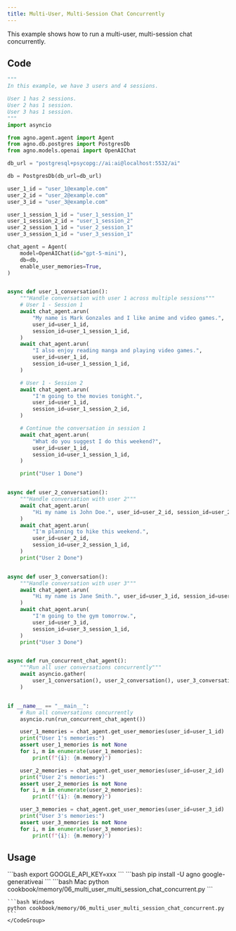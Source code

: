```yaml
---
title: Multi-User, Multi-Session Chat Concurrently
---
```


This example shows how to run a multi-user, multi-session chat concurrently.

## Code

```python cookbook/memory/06_multi_user_multi_session_chat_concurrent.py
"""
In this example, we have 3 users and 4 sessions.

User 1 has 2 sessions.
User 2 has 1 session.
User 3 has 1 session.
"""
import asyncio

from agno.agent.agent import Agent
from agno.db.postgres import PostgresDb
from agno.models.openai import OpenAIChat

db_url = "postgresql+psycopg://ai:ai@localhost:5532/ai"

db = PostgresDb(db_url=db_url)

user_1_id = "user_1@example.com"
user_2_id = "user_2@example.com"
user_3_id = "user_3@example.com"

user_1_session_1_id = "user_1_session_1"
user_1_session_2_id = "user_1_session_2"
user_2_session_1_id = "user_2_session_1"
user_3_session_1_id = "user_3_session_1"

chat_agent = Agent(
    model=OpenAIChat(id="gpt-5-mini"),
    db=db,
    enable_user_memories=True,
)


async def user_1_conversation():
    """Handle conversation with user 1 across multiple sessions"""
    # User 1 - Session 1
    await chat_agent.arun(
        "My name is Mark Gonzales and I like anime and video games.",
        user_id=user_1_id,
        session_id=user_1_session_1_id,
    )
    await chat_agent.arun(
        "I also enjoy reading manga and playing video games.",
        user_id=user_1_id,
        session_id=user_1_session_1_id,
    )

    # User 1 - Session 2
    await chat_agent.arun(
        "I'm going to the movies tonight.",
        user_id=user_1_id,
        session_id=user_1_session_2_id,
    )

    # Continue the conversation in session 1
    await chat_agent.arun(
        "What do you suggest I do this weekend?",
        user_id=user_1_id,
        session_id=user_1_session_1_id,
    )

    print("User 1 Done")


async def user_2_conversation():
    """Handle conversation with user 2"""
    await chat_agent.arun(
        "Hi my name is John Doe.", user_id=user_2_id, session_id=user_2_session_1_id
    )
    await chat_agent.arun(
        "I'm planning to hike this weekend.",
        user_id=user_2_id,
        session_id=user_2_session_1_id,
    )
    print("User 2 Done")


async def user_3_conversation():
    """Handle conversation with user 3"""
    await chat_agent.arun(
        "Hi my name is Jane Smith.", user_id=user_3_id, session_id=user_3_session_1_id
    )
    await chat_agent.arun(
        "I'm going to the gym tomorrow.",
        user_id=user_3_id,
        session_id=user_3_session_1_id,
    )
    print("User 3 Done")


async def run_concurrent_chat_agent():
    """Run all user conversations concurrently"""
    await asyncio.gather(
        user_1_conversation(), user_2_conversation(), user_3_conversation()
    )


if __name__ == "__main__":
    # Run all conversations concurrently
    asyncio.run(run_concurrent_chat_agent())

    user_1_memories = chat_agent.get_user_memories(user_id=user_1_id)
    print("User 1's memories:")
    assert user_1_memories is not None
    for i, m in enumerate(user_1_memories):
        print(f"{i}: {m.memory}")

    user_2_memories = chat_agent.get_user_memories(user_id=user_2_id)
    print("User 2's memories:")
    assert user_2_memories is not None
    for i, m in enumerate(user_2_memories):
        print(f"{i}: {m.memory}")

    user_3_memories = chat_agent.get_user_memories(user_id=user_3_id)
    print("User 3's memories:")
    assert user_3_memories is not None
    for i, m in enumerate(user_3_memories):
        print(f"{i}: {m.memory}")
```

## Usage

<Steps>
  <Snippet file="create-venv-step.mdx" />

  <Step title="Set your API key">
    ```bash
    export GOOGLE_API_KEY=xxx
    ```
  </Step>

  <Step title="Install libraries">
    ```bash
    pip install -U agno google-generativeai
    ```
  </Step>

  <Step title="Run Example">
    <CodeGroup>
    ```bash Mac
    python cookbook/memory/06_multi_user_multi_session_chat_concurrent.py
    ```

    ```bash Windows
    python cookbook/memory/06_multi_user_multi_session_chat_concurrent.py
    ```
    </CodeGroup>
  </Step>
</Steps>
